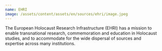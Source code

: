 ```yaml
---
name: EHRI
image: /assets/content/assets/en/sources/ehri/image.jpeg
---
```

The European Holocaust Research Infrastructure (EHRI) has a mission to enable transnational research, commemoration and education in Holocaust studies, and to accommodate for the wide dispersal of sources and expertise across many institutions.